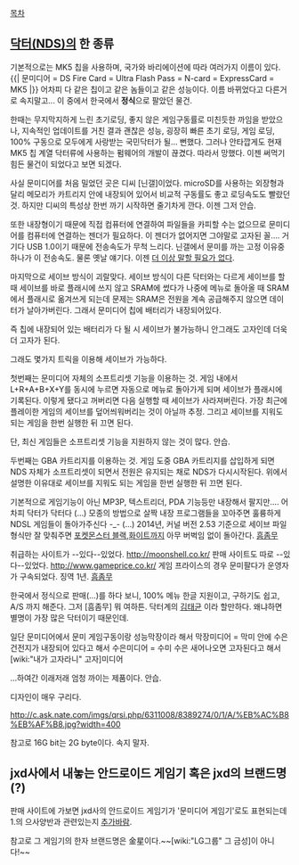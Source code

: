 [[목차]]
== [[닥터(NDS)]]의 한 종류 ==
기본적으로는 MK5 칩을 사용하며, 국가와 바리에이션에 따라 여러가지 이름이 있다.
{{|
문미디어 = DS Fire Card = Ultra Flash Pass = N-card = ExpressCard = MK5  
|}}
어차피 다 같은 칩이고 같은 놈들이고 같은 성능이다. 이름 바뀌었다고 다른거로 속지말고... 이 중에서 한국에서 '''정식'''으로 팔았던 물건.

한때는 무지막지하게 느린 초기로딩, 좋지 않은 게임구동률로 미친듯한 까임을 받았으나, 지속적인 업데이트를 거친 결과 괜찮은 성능, 굉장히 빠른 초기 로딩, 게임 로딩, 100% 구동으로 모두에게 사랑받는 국민닥터가 될… 뻔했다. 그러나 안타깝게도 현재 MK5 칩 계열 닥터류에 사용하는 펌웨어의 개발이 끊겼다. 따라서 망했다. 이젠 써먹기 힘든 물건이 되었다고 보면 되겠다.

사실 문미디어를 처음 밀었던 곳은 디씨 [닌갤]이었다. microSD를 사용하는 외장형과 달리 메모리가 카트리지 안에 내장되어 있어서 비교적 구동률도 좋고 로딩속도도 빨랐던 것. 하지만 디씨의 특성상 한번 까기 시작하면 줄기차게 깐다. 이젠 그저 안습.

또한 내장형이기 때문에 직접 컴퓨터에 연결하여 파일들을 카피할 수는 없으므로 문미디어를 컴퓨터에 연결하는 젠더가 필요하다. 이 젠더가 없어지면 그야말로 고자된 꼴…. 거기다 USB 1.0이기 때문에 전송속도가 무척 느리다. 닌갤에서 문미를 까는 고정 이유중 하나가 이 전송속도. 물론 옛날 얘기다. 이젠 [[더 이상 말할 필요가 없다]].

마지막으로 세이브 방식이 괴랄맞다.
세이브 방식이 다른 닥터와는 다르게 세이브를 할 때 세이브를 바로 플래시에 쓰지 않고 SRAM에 썼다가 나중에 메뉴로 돌아올 때 SRAM에서 플래시로 옮겨쓰게 되는데 문제는 SRAM은 전원을 계속 공급해주지 않으면 데이터가 날아가버린다. 그래서 문미디어 칩에 배터리가 내장되어있다.

즉 칩에 내장되어 있는 배터리가 다 될 시 세이브가 불가능하니 안그래도 고자인데 더욱 더 고자가 된다.

그래도 몇가지 트릭을 이용해 세이브가 가능하다.

첫번째는 문미디어 자체의 소프트리셋 기능을 이용하는 것.
게임 내에서 L+R+A+B+X+Y를 동시에 누르면 자동으로 메뉴로 돌아가게 되며 세이브가 플래시에 기록된다.
이렇게 됐다고 꺼버리면 다음 실행할 때 세이브가 사라져버린다.
가장 최근에 플레이한 게임의 세이브를 덮어씌워버리는 것이 아닐까 추정.
그리고 세이브를 지워도 되는 게임을 한번 실행한 뒤 끄면 된다.

단, 최신 게임들은 소프트리셋 기능을 지원하지 않는 것이 많다. 안습.

두번째는 GBA 카트리지를 이용하는 것.
게임 도중 GBA 카트리지를 삽입하게 되면 NDS 자체가 소프트리셋이 되면서 전원은 유지되는 채로 NDS가 다시시작된다.
위에서 설명한 이유대로 세이브를 지워도 되는 게임을 한번 실행한 뒤 끄면 된다.


기본적으로 게임기능이 아닌 MP3P, 텍스트리더, PDA 기능등만 내장해서 팔지만…. 어차피 닥터가 닥터다 (…) 모종의 방법으로 살짝 내장 프로그램들을 꼬아주면 훌륭하게 NDSL 게임들이 돌아가주신다 -_- (…)
2014년, 커널 버전 2.53 기준으로 세이브 파일 형식만 잘 맞춰주면 [[포켓몬스터 블랙]],[[포켓몬스터 화이트|화이트]]까지 아무 버벅임 없이 돌아간다. [[흠좀무]]

취급하는 사이트가  --있다--있었다. http://moonshell.co.kr/
판매 사이트도 따로  --있다--있었다. http://www.gameprice.co.kr/
게임 프라이스의 경우 문미팔다가 운영자가 구속되었다. 징역 1년. [[흠좀무]]

한국에서 정식으로 판매(…)를 하다 보니, 100% 메뉴 한글 지원이고, 구하기도 쉽고, A/S 까지 해준다. 그저 [흠좀무] 뭐 여하튼. 닥터계의 [[김태균]] 이라 할만하다. 왜냐하면 별명이 가장 많은 닥터이기 때문인데.

일단 문미디어에서 문미
게임구동이랑 성능막장이라 해서 막장미디어 = 막미
안에 수은건전지가 내장되어 있다고 해서 수은미디어 = 수미
수은 새어나오면 고자된다고 해서 [wiki:"내가 고자라니" 고자]미디어

…하여간 이래저래 엄청 까이는 제품이다. 안습.

디자인이 매우 구리다.

http://c.ask.nate.com/imgs/qrsi.php/6311008/8389274/0/1/A/%EB%AC%B8%EB%AF%B8.jpg?width=400

참고로 16G bit는 2G byte이다. 속지 말자.

== jxd사에서 내놓는 안드로이드 게임기 혹은 jxd의 브랜드명(?) ==
판매 사이트에 가보면 jxd사의 안드로이드 게임기가 '문미디어 게임기'로도 표현되는데 1.의 으사양반과 관련있는지 [[추가바람]].

참고로 그 게임기의 한자 브랜드명은 金星이다.~~[wiki:"LG그룹" 그 금성]이 아니다!~~
